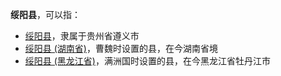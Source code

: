 '''绥阳县'''，可以指：
*[[绥阳县|绥阳县]]，隶属于贵州省遵义市
*[[绥阳县_(湖南省)|绥阳县 (湖南省)]]，曹魏时设置的县，在今湖南省境
*[[绥阳县_(黑龙江省)|绥阳县 (黑龙江省)]]，满洲国时设置的县，在今黑龙江省牡丹江市

{{Disambig|S|Cat=三字中国县名消歧义}}